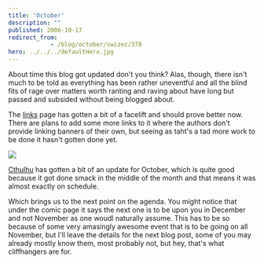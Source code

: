 ```yaml
---
title: 'October'
description: ""
published: 2006-10-17
redirect_from: 
            - /blog/october/swizec/378
hero: ../../../defaultHero.jpg
---
```

About time this blog got updated don&#x27;t you think? Alas, though, there isn&#x27;t much to be told as everything has been rather uneventful and all the blind fits of rage over matters worth ranting and raving about have long but passed and subsided without being blogged about.  
  
The [links](http://swizec.com//index.php/mode=pages/submode=Links) page has gotten a bit of a facelift and should prove better now. There are plans to add some more links to it where the authors don&#x27;t provide linking banners of their own, but seeing as taht&#x27;s a tad more work to be done it hasn&#x27;t gotten done yet.  
  


![](/includes/editor_upload/Image/sneeks/05_prev.jpg)  
  


[Cthulhu](http://swizec.com//index.php/mode=show_comics/comic=4) has gotten a bit of an update for October, which is quite good because it got done smack in the middle of the month and that means it was almost exactly on schedule.  
  
Which brings us to the next point on the agenda. You might notice that under the comic page it says the next one is to be upon you in December and not November as one woudl naturally assume. This has to be so because of some very amasingly awesome event that is to be going on all November, but I&#x27;ll leave the details for the next blog post, some of you may already mostly know them, most probably not, but hey, that&#x27;s what cliffhangers are for.